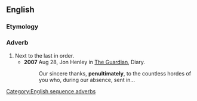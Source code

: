 ==English==

===Etymology===
{{suffix|penultimate|ly|lang=en}}

===Adverb===
{{en-adv|-}}

# Next to the last in order.
#* '''2007''' Aug 28, Jon Henley in [[w:The Guardian|The Guardian]], Diary.
#*: Our sincere thanks, '''penultimately''', to the countless hordes of you who, during our absence, sent in...

[[Category:English sequence adverbs]]